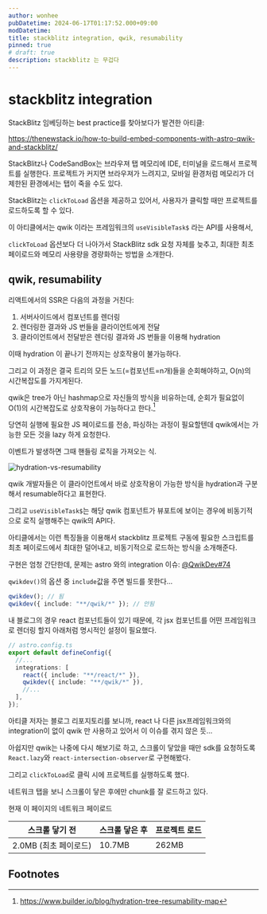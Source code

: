 ```yaml
---
author: wonhee
pubDatetime: 2024-06-17T01:17:52.000+09:00
modDatetime:
title: stackblitz integration, qwik, resumability
pinned: true
# draft: true
description: stackblitz 는 무겁다
---
```


# stackblitz integration

StackBlitz 임베딩하는 best practice를 찾아보다가 발견한 아티클:

https://thenewstack.io/how-to-build-embed-components-with-astro-qwik-and-stackblitz/

StackBlitz나 CodeSandBox는 브라우져 탭 메모리에 IDE, 터미널을 로드해서 프로젝트를 실행한다.
프로젝트가 커지면 브라우져가 느려지고, 모바일 환경처럼 메모리가 더 제한된 환경에서는 탭이 죽을 수도 있다.

StackBlitz는 `clickToLoad` 옵션을 제공하고 있어서, 사용자가 클릭할 때만 프로젝트를 로드하도록 할 수 있다.

이 아티클에서는 qwik 이라는 프레임워크의 `useVisibleTask$` 라는 API를 사용해서,

`clickToLoad` 옵션보다 더 나아가서 StackBlitz sdk 요청 자체를 늦추고, 최대한 최초 페이로드와 메모리 사용량을 경량화하는 방법을 소개한다.

## qwik, resumability

리액트에서의 SSR은 다음의 과정을 거친다:

1. 서버사이드에서 컴포넌트를 렌더링
2. 렌더링한 결과와 JS 번들을 클라이언트에게 전달
3. 클라이언트에서 전달받은 렌더링 결과와 JS 번들을 이용해 hydration

이때 hydration 이 끝나기 전까지는 상호작용이 불가능하다.

그리고 이 과정은 결국 트리의 모든 노드(=컴포넌트=n개)들을 순회해야하고, O(n)의 시간복잡도를 가지게된다.

qwik은 tree가 아닌 hashmap으로 자신들의 방식을 비유하는데, 순회가 필요없이 O(1)의 시간복잡도로 상호작용이 가능하다고 한다.[^1]

당연히 실행에 필요한 JS 페이로드를 전송, 파싱하는 과정이 필요할텐데 qwik에서는 가능한 모든 것을 lazy 하게 요청한다.

이벤트가 발생하면 그때 핸들링 로직을 가져오는 식.

![hydration-vs-resumability](./hydration-vs-resumability.jpeg)

qwik 개발자들은 이 클라이언트에서 바로 상호작용이 가능한 방식을 hydration과 구분해서 resumable하다고 표현한다.

그리고 `useVisibleTask$`는 해당 qwik 컴포넌트가 뷰포트에 보이는 경우에 비동기적으로 로직 실행해주는 qwik의 API다.

아티클에서는 이런 특징들을 이용해서 stackblitz 프로젝트 구동에 필요한 스크립트를 최초 페이로드에서 최대한 덜어내고, 비동기적으로 로드하는 방식을 소개해준다.

구현은 엄청 간단한데, 문제는 astro 와의 integration 이슈: [@QwikDev#74](https://github.com/QwikDev/astro/issues/74)

`qwikdev()`의 옵션 중 `include`값을 주면 빌드를 못한다...

```ts
qwikdev(); // 됨
qwikdev({ include: "**/qwik/*" }); // 안됨
```

내 블로그의 경우 react 컴포넌트들이 있기 때문에, 각 jsx 컴포넌트를 어떤 프레임워크로 렌더링 할지 아래처럼 명시적인 설정이 필요했다.

```ts {4,5}
// astro.config.ts
export default defineConfig({
  //...
  integrations: [
    react({ include: "**/react/*" }),
    qwikdev({ include: "**/qwik/*" }),
    //...
  ],
});
```

아티클 저자는 블로그 리포지토리를 보니까, react 나 다른 jsx프레임워크와의 integration이 없이 qwik 만 사용하고 있어서 이 이슈를 겪지 않은 듯...

아쉽지만 qwik는 나중에 다시 해보기로 하고, 스크롤이 닿았을 때만 sdk를 요청하도록 `React.lazy`와 `react-intersection-observer`로 구현해봤다.

그리고 `clickToLoad`로 클릭 시에 프로젝트를 실행하도록 했다.

<StackBlitz id="2wheeh/simple-rsc" clickToLoad client:load />

네트워크 탭을 보니 스크롤이 닿은 후에만 chunk를 잘 로드하고 있다.

현재 이 페이지의 네트워크 페이로드

| 스크롤 닿기 전        | 스크롤 닿은 후 | 프로젝트 로드 |
| --------------------- | -------------- | ------------- |
| 2.0MB (최초 페이로드) | 10.7MB         | 262MB         |

## Footnotes

[^1]: https://www.builder.io/blog/hydration-tree-resumability-map
